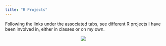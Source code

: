 ```yaml
---
title: "R Projects"
---
```

Following the links under the associated tabs, see different R projects I have been involved in, either in classes or on my own.

<center>

![](r example.PNG)

</center>
